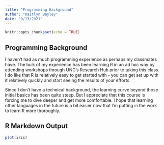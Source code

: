 ```yaml
---
title: "Programming Background"
author: "Kaitlyn Bayley"
date: "9/13/2021"
---
```


```r
knitr::opts_chunk$set(echo = TRUE)
```

## Programming Background

I haven't had as much programming experience as perhaps my classmates have. The bulk of my experience has been learning R in an ad hoc way by attending workshops through UNC's Research Hub prior to taking this class. I do like that R is relatively easy to get started with - you can get set up with it relatively quickly and start seeing the results of your efforts.

Since I don't have a technical background, the learning curve beyond those initial basics has been quite steep. But I appreciate that this course is forcing me to dive deeper and get more comfortable. I hope that learning other languages in the future is a bit easier now that I'm putting in the work to learn R more thoroughly.

## R Markdown Output
```r
plot(iris)
```
